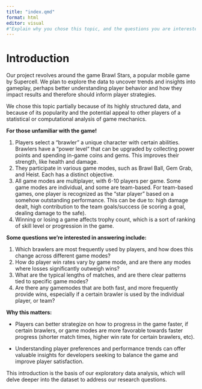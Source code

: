 ```yaml
---
title: "index.qmd"
format: html
editor: visual
#"Explain why you chose this topic, and the questions you are interested in studying. Provide context for readers who are not familiar with the topic"
---
```


# Introduction

Our project revolves around the game Brawl Stars, a popular mobile game by Supercell. We plan to explore the data to uncover trends and insights into gameplay, perhaps better understanding player behavior and how they impact results and therefore should inform player strategies.

We chose this topic partially because of its highly structured data, and because of its popularity and the potential appeal to other players of a statistical or computational analysis of game mechanics.

**For those unfamiliar with the game!**

1.  Players select a "brawler" a unique character with certain abilities. Brawlers have a "power level" that can be upgraded by collecting power points and spending in-game coins and gems. This improves their strength, like health and damage.
2.  They participate in various game modes, such as Brawl Ball, Gem Grab, and Heist. Each has a distinct objective.
3.  All game modes are multiplayer, with 6-10 players per game. Some game modes are individual, and some are team-based. For team-based games, one player is recognized as the "star player" based on a somehow outstanding performance. This can be due to: high damage dealt, high contribution to the team goals/success (ie scoring a goal, dealing damage to the safe).
4.  Winning or losing a game affects trophy count, which is a sort of ranking of skill level or progression in the game.

**Some questions we're interested in answering include:**

1.  Which brawlers are most frequently used by players, and how does this change across different game modes?
2.  How do player win rates vary by game mode, and are there any modes where losses significantly outweigh wins?
3.  What are the typical lengths of matches, and are there clear patterns tied to specific game modes?
4.  Are there any gamemodes that are both fast, and more frequently provide wins, especially if a certain brawler is used by the individual player, or team?

**Why this matters:**

-   Players can better strategize on how to progress in the game faster, if certain brawlers, or game modes are more favorable towards faster progress (shorter match times, higher win rate for certain brawlers, etc).

-   Understanding player preferences and performance trends can offer valuable insights for developers seeking to balance the game and improve player satisfaction.

This introduction is the basis of our exploratory data analysis, which will delve deeper into the dataset to address our research questions.

